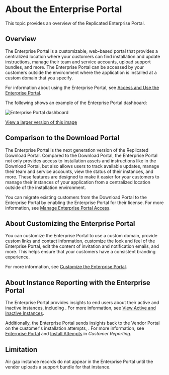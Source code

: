 # About the Enterprise Portal

This topic provides an overview of the Replicated Enterprise Portal.

## Overview

The Enterprise Portal is a customizable, web-based portal that provides a centralized location where your customers can find installation and update instructions, manage their team and service accounts, upload support bundles, and more. The Enterprise Portal can be accessed by your customers outside the environment where the application is installed at a custom domain that you specify. 

For information about using the Enterprise Portal, see [Access and Use the Enterprise Portal](enterprise-portal-use).

The following shows an example of the Enterprise Portal dashboard:

![Enterprise Portal dashboard](/images/enterprise-portal-dashboard.png)

[View a larger version of this image](/images/enterprise-portal-dashboard.png)

## Comparison to the Download Portal

The Enterprise Portal is the next generation version of the Replicated Download Portal. Compared to the Download Portal, the Enterprise Portal not only provides access to installation assets and instructions like in the Download Portal, but also allows users to track available updates, manage their team and service accounts, view the status of their instances, and more. These features are designed to make it easier for your customers to manage their instances of your application from a centralized location outside of the installation environment.

You can migrate existing customers from the Download Portal to the Enterprise Portal by enabling the Enterprise Portal for their license. For more information, see [Manage Enterprise Portal Access](enterprise-portal-invite).

## About Customizing the Enterprise Portal

You can customize the Enterprise Portal to use a custom domain, provide custom links and contact information, customize the look and feel of the Enterprise Portal, edit the content of invitation and notification emails, and more. This helps ensure that your customers have a consistent branding experience.

For more information, see [Customize the Enterprise Portal](enterprise-portal-configure).

## About Instance Reporting with the Enterprise Portal

The Enterprise Portal provides insights to end users about their active and inactive instances, including . For more information, see [View Active and Inactive Instances](/vendor/enterprise-portal-use#view-active-and-inactive-instances).

Additionally, the Enterprise Portal sends insights back to the Vendor Portal on the customer's installation attempts, . For more information, see [Enterprise Portal](/vendor/customer-reporting#enterprise-portal) and [Install Attempts](/vendor/customer-reporting#install-attempts) in _Customer Reporting_.

## Limitation

Air gap instance records do not appear in the Enterprise Portal until the vendor uploads a support bundle for that instance.